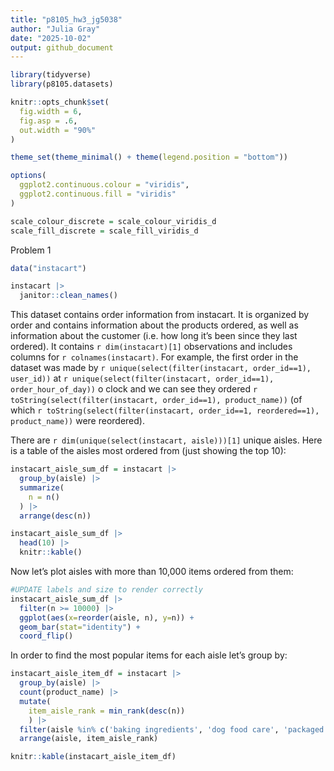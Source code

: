```yaml
---
title: "p8105_hw3_jg5038"
author: "Julia Gray"
date: "2025-10-02"
output: github_document
---
```


```r
library(tidyverse)
library(p8105.datasets)

knitr::opts_chunk$set(
  fig.width = 6,
  fig.asp = .6,
  out.width = "90%"
)

theme_set(theme_minimal() + theme(legend.position = "bottom"))

options(
  ggplot2.continuous.colour = "viridis",
  ggplot2.continuous.fill = "viridis"
)

scale_colour_discrete = scale_colour_viridis_d
scale_fill_discrete = scale_fill_viridis_d
```


Problem 1

```r
data("instacart")

instacart |> 
  janitor::clean_names()

```

This dataset contains order information from instacart. It is organized by order and contains information about the products ordered, as well as information about the customer (i.e. how long it's been since they last ordered). It contains `r dim(instacart)[1]` observations and includes columns for `r colnames(instacart)`. For example, the first order in the dataset was made by `r unique(select(filter(instacart, order_id==1), user_id))` at `r unique(select(filter(instacart, order_id==1), order_hour_of_day))` o clock and we can see they ordered `r toString(select(filter(instacart, order_id==1), product_name))` (of which `r toString(select(filter(instacart, order_id==1, reordered==1), product_name))` were reordered).

There are `r dim(unique(select(instacart, aisle)))[1]` unique aisles. Here is a table of the aisles most ordered from (just showing the top 10):

```r
instacart_aisle_sum_df = instacart |> 
  group_by(aisle) |> 
  summarize(
    n = n()
  ) |> 
  arrange(desc(n)) 

instacart_aisle_sum_df |> 
  head(10) |> 
  knitr::kable()
```

Now let's plot aisles with more than 10,000 items ordered from them:

```r
#UPDATE labels and size to render correctly
instacart_aisle_sum_df |> 
  filter(n >= 10000) |> 
  ggplot(aes(x=reorder(aisle, n), y=n)) +
  geom_bar(stat="identity") +
  coord_flip()
```

In order to find the most popular items for each aisle let's group by:

```r
instacart_aisle_item_df = instacart |> 
  group_by(aisle) |> 
  count(product_name) |> 
  mutate(
    item_aisle_rank = min_rank(desc(n))
    ) |> 
  filter(aisle %in% c('baking ingredients', 'dog food care', 'packaged vegetables fruits'), item_aisle_rank <= 3) |> 
  arrange(aisle, item_aisle_rank)

knitr::kable(instacart_aisle_item_df)
```








